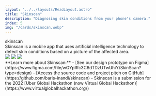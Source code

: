 ```yaml
---
layout: "../../layouts/ReadLayout.astro"
title: "Skinscan"
description: "Diagnosing skin conditions from your phone's camera."
index: 5
img: "/cards/skinscan.webp"
---
```


<div class="text-7xl font-medium leading-[50%] pt-8">
 skinscan
</div>

<div class="pb-10 pt-1">
Skinscan is a mobile app that uses artificial intelligence technology to detect skin conditions based on a picture of the affected area.
</div>

<img class="pb-10" src="/readassets/sksc1.webp" draggable="false" />
<img class="pb-10" src="/readassets/sksc2.webp" draggable="false" />
<img class="pb-10" src="/readassets/sksc3.webp" draggable="false" />

<div class="py-16">
  **Learn more about Skinscan:**
  - [See our design prototype on Figma](https://www.figma.com/file/wOYpIffc3C8dTDzUTwUhiY/SkinScan?type=design)
  - [Access the source code and project pitch on GitHub](https://github.com/baris-inandi/skinscan)
  - Skinscan is a submission for the 2022 [Uber Global Hackathon (now Virtual Global Hackathon)](https://www.virtualglobalhackathon.org/)
</div>